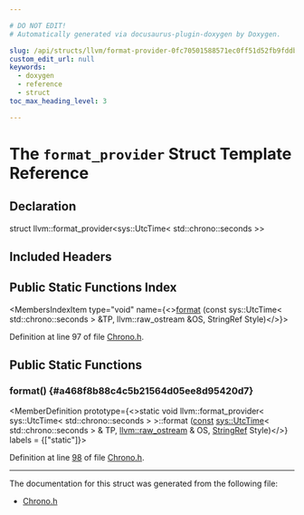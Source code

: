 ```yaml
---

# DO NOT EDIT!
# Automatically generated via docusaurus-plugin-doxygen by Doxygen.

slug: /api/structs/llvm/format-provider-0fc70501588571ec0ff51d52fb9fddbf
custom_edit_url: null
keywords:
  - doxygen
  - reference
  - struct
toc_max_heading_level: 3

---
```





# The `format_provider` Struct Template Reference

<DoxygenPage pluginConfig={pluginConfig}>



## Declaration

<CodeBlock>struct llvm::format_provider&lt;sys::UtcTime&lt; std::chrono::seconds &gt;&gt;</CodeBlock>

## Included Headers

<IncludesList>
<IncludesListItem
  filePath="llvm/Support/Chrono.h"
  permalink="/docs/api/files/include/include/llvm/include/llvm/support/chrono-h"
  isLocal="true" />
</IncludesList>

## Public Static Functions Index

<MembersIndex>

<MembersIndexItem
  type="void"
  name={<><a href="#a468f8b88c4c5b21564d05ee8d95420d7">format</a> (const sys::UtcTime&lt; std::chrono::seconds &gt; &amp;TP, llvm::raw&#95;ostream &amp;OS, StringRef Style)</>}>
</MembersIndexItem>

</MembersIndex>


Definition at line 97 of file <a href="/docs/api/files/include/include/llvm/include/llvm/support/chrono-h">Chrono.h</a>.

<SectionDefinition>

## Public Static Functions

### format() {#a468f8b88c4c5b21564d05ee8d95420d7}

<MemberDefinition
  prototype={<>static void llvm::format&#95;provider&lt; sys::UtcTime&lt; std::chrono::seconds &gt; &gt;::format (<a href="/docs/api/files/lib/lib/target/lib/target/aarch64/aarch64promoteconstant-cpp/#a90f8350fecae261c25be85d38b451bff">const</a> <a href="/docs/api/namespaces/llvm/sys/#a0d6b9085695f9e366a389cbd887af1ad">sys::UtcTime</a>&lt; std::chrono::seconds &gt; &amp; TP, <a href="/docs/api/classes/llvm/raw-ostream">llvm::raw&#95;ostream</a> &amp; OS, <a href="/docs/api/classes/llvm/stringref">StringRef</a> Style)</>}
  labels = {["static"]}>

Definition at line <a href="/docs/api/files/include/include/llvm/include/llvm/support/chrono-h/#l00098">98</a> of file <a href="/docs/api/files/include/include/llvm/include/llvm/support/chrono-h">Chrono.h</a>.
</MemberDefinition>

</SectionDefinition>

<hr/>

The documentation for this struct was generated from the following file:

<ul>
<li><a href="/docs/api/files/include/include/llvm/include/llvm/support/chrono-h">Chrono.h</a></li>
</ul>

</DoxygenPage>

